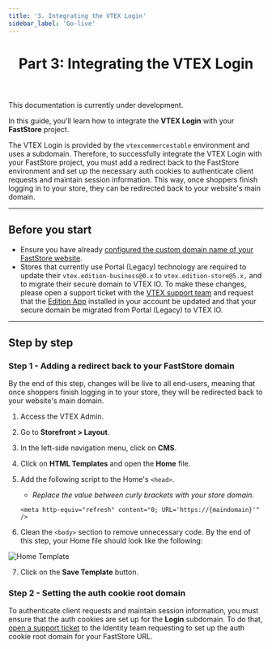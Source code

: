 ```yaml
---
title: '3. Integrating the VTEX Login'
sidebar_label: 'Go-live'
---
```



<header>

# Part 3: Integrating the VTEX Login

</header>

<Callout type="warning" emoji="⚠️">
This documentation is currently under development.
</Callout>

In this guide, you'll learn how to integrate the **VTEX Login** with your **FastStore** project.

The VTEX Login is provided by the `vtexcommercestable` environment and uses a subdomain. Therefore, to successfully integrate the VTEX Login with your FastStore project, you must add a redirect back to the FastStore environment and set up the necessary auth cookies to authenticate client requests and maintain session information. This way, once shoppers finish logging in to your store, they can be redirected back to your website's main domain.

---

## Before you start

- Ensure you have already [configured the custom domain name of your FastStore website](/docs/go-live/2-configuring-external-dns).
- Stores that currently use Portal (Legacy) technology are required to update their `vtex.edition-business@0.x` to `vtex.edition-store@5.x,`  and to migrate their secure domain to VTEX IO. To make these changes, please open a support ticket with the [VTEX support team](https://help.vtex.com/support) and request that the [Edition App](https://developers.vtex.com/docs/guides/vtex-io-documentation-edition-app) installed in your account be updated and that your secure domain be migrated from Portal (Legacy) to VTEX IO.

---

## Step by step

### Step 1 - Adding a redirect back to your FastStore domain

By the end of this step, changes will be live to all end-users, meaning that once shoppers finish logging in to your store, they will be redirected back to your website's main domain.

1. Access the VTEX Admin.
2. Go to **Storefront > Layout**.
3. In the left-side navigation menu, click on **CMS**.
4. Click on **HTML Templates** and open the **Home** file.
5. Add the following script to the Home's `<head>`.

   - _Replace the value between curly brackets with your store domain._

   ```xhtml
   <meta http-equiv="refresh" content="0; URL='https://{maindomain}'" />
   ```

6. Clean the `<body>` section to remove unnecessary code. By the end of this step, your Home file should look like the following:

![Home Template](https://vtexhelp.vtexassets.com/assets/docs/src/home-template___a12a67566b69529d2a3f19c98f135060.png)

7. Click on the **Save Template** button.

### Step 2 - Setting the auth cookie root domain

To authenticate client requests and maintain session information, you must ensure that the auth cookies are set up for the **Login** subdomain. To do that, [open a support ticket](https://help-tickets.vtex.com/smartlink/sso/login/zendesk) to the Identity team requesting to set up the auth cookie root domain for your FastStore URL.
